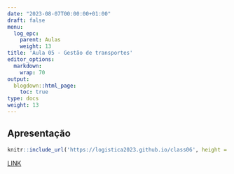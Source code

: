 ```yaml
---
date: "2023-08-07T00:00:00+01:00"
draft: false
menu:
  log_epc:
    parent: Aulas
    weight: 13
title: 'Aula 05 - Gestão de transportes'
editor_options: 
  markdown: 
    wrap: 70
output: 
  blogdown::html_page:
    toc: true
type: docs
weight: 13
---
```


## Apresentação

```r
knitr::include_url('https://logistica2023.github.io/class06', height = "400px")
```

[LINK](https://logistica2023.github.io/class06)
